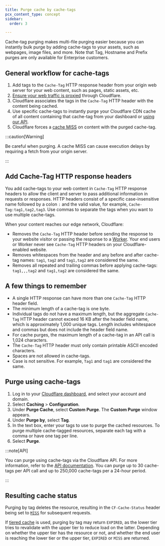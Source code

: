 ```yaml
---
title: Purge cache by cache-tags
pcx_content_type: concept
sidebar:
  order: 3

---
```


Cache-tag purging makes multi-file purging easier because you can instantly bulk purge by adding cache-tags to your assets, such as webpages, image files, and more. Note that Tag, Hostname and Prefix purges are only available for Enterprise customers.

## General workflow for cache-tags

1. Add tags to the `Cache-Tag` HTTP response header from your origin web server for your web content, such as pages, static assets, etc.
2. [Ensure your web traffic is proxied](/dns/manage-dns-records/reference/proxied-dns-records/) through Cloudflare.
3. Cloudflare associates the tags in the `Cache-Tag` HTTP header with the content being cached.
4. Use specific cache-tags to instantly purge your Cloudflare CDN cache of all content containing that cache-tag from your dashboard or [using our API](/api/operations/zone-purge).
5. Cloudflare forces a [cache MISS](/cache/concepts/cache-responses/#miss) on content with the purged cache-tag.

:::caution[Warning]


Be careful when purging. A cache MISS can cause execution delays by requiring a fetch from your origin server.


:::

## Add Cache-Tag HTTP response headers

You add cache-tags to your web content in `Cache-Tag` HTTP response headers to allow the client and server to pass additional information in requests or responses. HTTP headers consist of a specific case-insensitive name followed by a colon `:` and the valid value, for example, `Cache-Tag:tag1,tag2,tag3`. Use commas to separate the tags when you want to use multiple cache-tags.

When your content reaches our edge network, Cloudflare:

* Removes the `Cache-Tag` HTTP header before sending the response to your website visitor or passing the response to a [Worker](/workers/). Your end users or Worker never see `Cache-Tag` HTTP headers on your Cloudflare-enabled website.
* Removes whitespaces from the header and any before and after cache-tag names: `tag1`, `tag2` and `tag1,tag2` are considered the same.
* Removes all repeated and trailing commas before applying cache-tags: `tag1,,,tag2` and `tag1,tag2` are considered the same.

## A few things to remember

* A single HTTP response can have more than one `Cache-Tag` HTTP header field.
* The minimum length of a cache-tag is one byte.
* Individual tags do not have a maximum length, but the aggregate `Cache-Tag` HTTP header cannot exceed 16 KB after the header field name, which is approximately 1,000 unique tags. Length includes whitespace and commas but does not include the header field name.
* For cache purges, the maximum length of a cache-tag in an API call is 1,024 characters.
* The `Cache-Tag` HTTP header must only contain printable ASCII encoded characters.
* Spaces are not allowed in cache-tags.
* Case is not sensitive. For example, `Tag1` and `tag1` are considered the same.

## Purge using cache-tags

1. Log in to your [Cloudflare dashboard](https://dash.cloudflare.com/login), and select your account and domain.
2. Select **Caching** > **Configuration**.
3. Under **Purge Cache**, select **Custom Purge**. The **Custom Purge** window appears.
4. Under **Purge by**, select **Tag**.
5. In the text box, enter your tags to use to purge the cached resources. To purge multiple cache-tagged resources, separate each tag with a comma or have one tag per line.
6. Select **Purge**.

:::note[API]


You can purge using cache-tags via the Cloudflare API. For more information, refer to the [API documentation](/api/operations/zone-purge). You can purge up to 30 cache-tags per API call and up to 250,000 cache-tags per a 24-hour period.


:::

## Resulting cache status

Purging by tag deletes the resource, resulting in the `CF-Cache-Status` header being set to [`MISS`](/cache/concepts/cache-responses/#miss) for subsequent requests.

If [tiered cache](/cache/how-to/tiered-cache/) is used, purging by tag may return `EXPIRED`, as the lower tier tries to revalidate with the upper tier to reduce load on the latter.
Depending on whether the upper tier has the resource or not, and whether the end user is reaching the lower tier or the upper tier, `EXPIRED` or `MISS` are returned.
